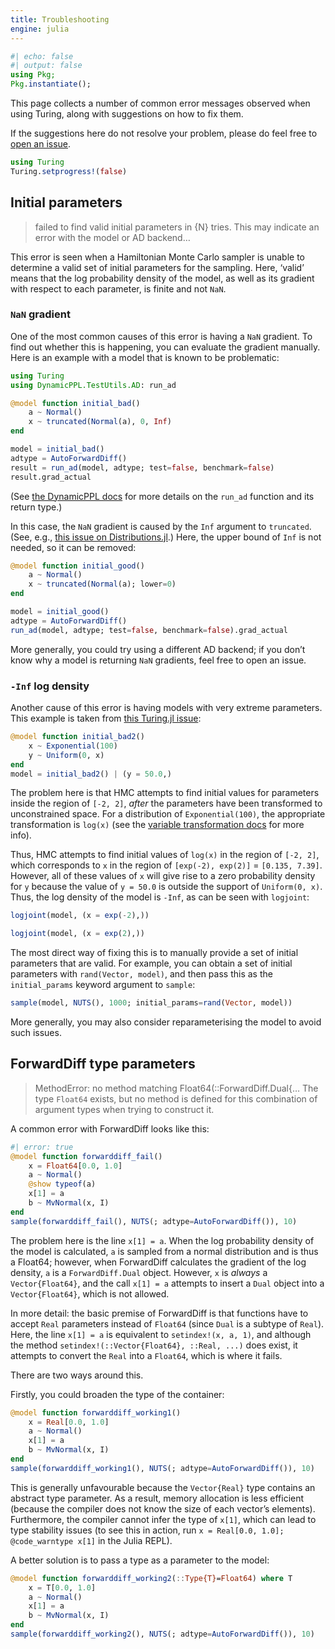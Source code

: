 ```yaml
---
title: Troubleshooting
engine: julia
---
```


```julia
#| echo: false
#| output: false
using Pkg;
Pkg.instantiate();
```

This page collects a number of common error messages observed when using Turing, along with suggestions on how to fix them.

If the suggestions here do not resolve your problem, please do feel free to [open an issue](https://github.com/TuringLang/Turing.jl/issues).

```julia
using Turing
Turing.setprogress!(false)
```

## Initial parameters

> failed to find valid initial parameters in {N} tries. This may indicate an error with the model or AD backend...

This error is seen when a Hamiltonian Monte Carlo sampler is unable to determine a valid set of initial parameters for the sampling.
Here, 'valid' means that the log probability density of the model, as well as its gradient with respect to each parameter, is finite and not `NaN`.

### `NaN` gradient

One of the most common causes of this error is having a `NaN` gradient.
To find out whether this is happening, you can evaluate the gradient manually.
Here is an example with a model that is known to be problematic:

```julia
using Turing
using DynamicPPL.TestUtils.AD: run_ad

@model function initial_bad()
    a ~ Normal()
    x ~ truncated(Normal(a), 0, Inf)
end

model = initial_bad()
adtype = AutoForwardDiff()
result = run_ad(model, adtype; test=false, benchmark=false)
result.grad_actual
```

(See [the DynamicPPL docs](https://turinglang.org/DynamicPPL.jl/stable/api/#AD-testing-and-benchmarking-utilities) for more details on the `run_ad` function and its return type.)

In this case, the `NaN` gradient is caused by the `Inf` argument to `truncated`.
(See, e.g., [this issue on Distributions.jl](https://github.com/JuliaStats/Distributions.jl/issues/1910).)
Here, the upper bound of `Inf` is not needed, so it can be removed:

```julia
@model function initial_good()
    a ~ Normal()
    x ~ truncated(Normal(a); lower=0)
end

model = initial_good()
adtype = AutoForwardDiff()
run_ad(model, adtype; test=false, benchmark=false).grad_actual
```

More generally, you could try using a different AD backend; if you don't know why a model is returning `NaN` gradients, feel free to open an issue.

### `-Inf` log density

Another cause of this error is having models with very extreme parameters.
This example is taken from [this Turing.jl issue](https://github.com/TuringLang/Turing.jl/issues/2476):

```julia
@model function initial_bad2()
    x ~ Exponential(100)
    y ~ Uniform(0, x)
end
model = initial_bad2() | (y = 50.0,)
```

The problem here is that HMC attempts to find initial values for parameters inside the region of `[-2, 2]`, _after_ the parameters have been transformed to unconstrained space.
For a distribution of `Exponential(100)`, the appropriate transformation is `log(x)` (see the [variable transformation docs]({{< meta dev-transforms-distributions >}}) for more info).

Thus, HMC attempts to find initial values of `log(x)` in the region of `[-2, 2]`, which corresponds to `x` in the region of `[exp(-2), exp(2)]` = `[0.135, 7.39]`.
However, all of these values of `x` will give rise to a zero probability density for `y` because the value of `y = 50.0` is outside the support of `Uniform(0, x)`.
Thus, the log density of the model is `-Inf`, as can be seen with `logjoint`:

```julia
logjoint(model, (x = exp(-2),))
```

```julia
logjoint(model, (x = exp(2),))
```

The most direct way of fixing this is to manually provide a set of initial parameters that are valid.
For example, you can obtain a set of initial parameters with `rand(Vector, model)`, and then pass this as the `initial_params` keyword argument to `sample`:

```julia
sample(model, NUTS(), 1000; initial_params=rand(Vector, model))
```

More generally, you may also consider reparameterising the model to avoid such issues.

## ForwardDiff type parameters

> MethodError: no method matching Float64(::ForwardDiff.Dual{... The type `Float64` exists, but no method is defined for this combination of argument types when trying to construct it.

A common error with ForwardDiff looks like this:

```julia
#| error: true
@model function forwarddiff_fail()
    x = Float64[0.0, 1.0]
    a ~ Normal()
    @show typeof(a)
    x[1] = a
    b ~ MvNormal(x, I)
end
sample(forwarddiff_fail(), NUTS(; adtype=AutoForwardDiff()), 10)
```

The problem here is the line `x[1] = a`.
When the log probability density of the model is calculated, `a` is sampled from a normal distribution and is thus a Float64; however, when ForwardDiff calculates the gradient of the log density, `a` is a `ForwardDiff.Dual` object.
However, `x` is _always_ a `Vector{Float64}`, and the call `x[1] = a` attempts to insert a `Dual` object into a `Vector{Float64}`, which is not allowed.

::: {.callout-note}
In more detail: the basic premise of ForwardDiff is that functions have to accept `Real` parameters instead of `Float64` (since `Dual` is a subtype of `Real`).
Here, the line `x[1] = a` is equivalent to `setindex!(x, a, 1)`, and although the method `setindex!(::Vector{Float64}, ::Real, ...)` does exist, it attempts to convert the `Real` into a `Float64`, which is where it fails.
:::

There are two ways around this.

Firstly, you could broaden the type of the container:

```julia
@model function forwarddiff_working1()
    x = Real[0.0, 1.0]
    a ~ Normal()
    x[1] = a
    b ~ MvNormal(x, I)
end
sample(forwarddiff_working1(), NUTS(; adtype=AutoForwardDiff()), 10)
```

This is generally unfavourable because the `Vector{Real}` type contains an abstract type parameter.
As a result, memory allocation is less efficient (because the compiler does not know the size of each vector's elements).
Furthermore, the compiler cannot infer the type of `x[1]`, which can lead to type stability issues (to see this in action, run `x = Real[0.0, 1.0]; @code_warntype x[1]` in the Julia REPL).

A better solution is to pass a type as a parameter to the model:

```julia
@model function forwarddiff_working2(::Type{T}=Float64) where T
    x = T[0.0, 1.0]
    a ~ Normal()
    x[1] = a
    b ~ MvNormal(x, I)
end
sample(forwarddiff_working2(), NUTS(; adtype=AutoForwardDiff()), 10)
```